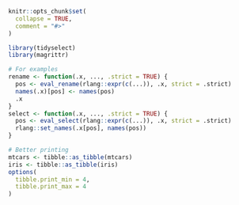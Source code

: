 
```r
knitr::opts_chunk$set(
  collapse = TRUE,
  comment = "#>"
)

library(tidyselect)
library(magrittr)

# For examples
rename <- function(.x, ..., .strict = TRUE) {
  pos <- eval_rename(rlang::expr(c(...)), .x, strict = .strict)
  names(.x)[pos] <- names(pos)
  .x
}
select <- function(.x, ..., .strict = TRUE) {
  pos <- eval_select(rlang::expr(c(...)), .x, strict = .strict)
  rlang::set_names(.x[pos], names(pos))
}

# Better printing
mtcars <- tibble::as_tibble(mtcars)
iris <- tibble::as_tibble(iris)
options(
  tibble.print_min = 4,
  tibble.print_max = 4
)
```
